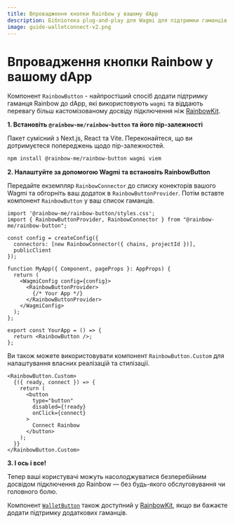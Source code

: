 ```yaml
---
title: Впровадження кнопки Rainbow у вашому dApp
description: Бібліотека plug-and-play для Wagmi для підтримки гаманців Rainbow у вашому dApp
image: guide-walletconnect-v2.png
---
```


# Впровадження кнопки Rainbow у вашому dApp

Компонент `RainbowButton` - найпростіший спосіб додати підтримку гаманця Rainbow до dApp, які використовують `wagmi` та віддають перевагу більш кастомізованому досвіду підключення ніж [RainbowKit](https://www.rainbowkit.com/docs/installation).

**1. Встановіть `@rainbow-me/rainbow-button` та його пір-залежності**

Пакет сумісний з Next.js, React та Vite. Переконайтеся, що ви дотримуєтеся попереджень щодо пір-залежностей.

```bash
npm install @rainbow-me/rainbow-button wagmi viem
```

**2. Налаштуйте за допомогою Wagmi та встановіть RainbowButton**

Передайте екземпляр `RainbowConnector` до списку конекторів вашого Wagmi та обгорніть ваш додаток в `RainbowButtonProvider`. Потім вставте компонент `RainbowButton` у ваш список гаманців.

```tsx
import '@rainbow-me/rainbow-button/styles.css';
import { RainbowButtonProvider, RainbowConnector } from "@rainbow-me/rainbow-button";

const config = createConfig({
  connectors: [new RainbowConnector({ chains, projectId })],
  publicClient
});

function MyApp({ Component, pageProps }: AppProps) {
  return (
    <WagmiConfig config={config}>
      <RainbowButtonProvider>
        {/* Your App */}
      </RainbowButtonProvider>
    </WagmiConfig>
  );
};

export const YourApp = () => {
  return <RainbowButton />;
};
```

Ви також можете використовувати компонент `RainbowButton.Custom` для налаштування власних реалізацій та стилізації.

```tsx
<RainbowButton.Custom>
  {({ ready, connect }) => {
    return (
      <button
        type="button"
        disabled={!ready}
        onClick={connect}
      >
        Connect Rainbow
      </button>
    );
  }}
</RainbowButton.Custom>
```

**3. І ось і все!**

Тепер ваші користувачі можуть насолоджуватися безперебійним досвідом підключення до Rainbow — без будь-якого обслуговування чи головного болю.

Компонент [`WalletButton`](https://www.rainbowkit.com/docs/wallet-button) також доступний у [RainbowKit](https://www.rainbowkit.com/docs/installation), якщо ви бажаєте додати підтримку додаткових гаманців.

